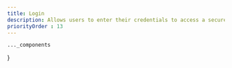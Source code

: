 ```yaml
---
title: Login
description: Allows users to enter their credentials to access a secure area of a website or application.
priorityOrder : 13
---
```



    ..._components
}

<BlockPreview
    title="Login 1"
    src="/blocks-preview/login/login1"
    code={loginCode1}
    client:visible
/>